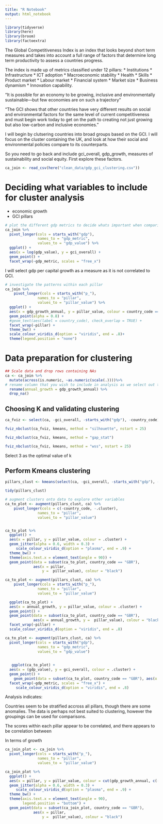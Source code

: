 ```yaml
---
title: "R Notebook"
output: html_notebook
---
```


```r
library(tidyverse)
library(here)
library(broom)
library(factoextra)
```



The Global Competitiveness Index is an index that looks beyond short term measures and takes into account a full range of factors that determine long term productivity to assess a countries progress.

The index is made up of metrics classified under 12 pillars:
 * Institutions
 * Infrastructure
 * ICT adoption
 * Macroeconomic stability
 * Health
 * Skills
 * Product market
 * Labour market
 * Financial system
 * Market size
 * Business dynamism
 * Innovation capability.


"It is possible for an economy to be growing, inclusive and environmentally sustainable—but few economies are on such a trajectory"

"The GCI shows that other countries have very different results on social and environmental factors for the same level of current competitiveness and must begin work today to get on the path to creating not just growing but also low-carbon and inclusive economies."

I will begin by clutsering countries into broad groups based on the GCI. I will focus on the cluster containing the UK, and look at how their social and environmental policies compare to its counterparts. 

So you need to go back and include gci_overall, gdp_growth, measures of sustainability and social equity. First explore these factors. 

```r
ca_join <- read_csv(here("clean_data/gdp_gci_clustering.csv"))
```

# Deciding what variables to include for cluster analysis 
- economic growth
- GCI pillars


```r
# plot the different gdp metrics to decide whats important when comparing it to GCI
ca_join %>%
  pivot_longer(cols = starts_with("gdp"),
               names_to = "gdp_metric",
               values_to = "gdp_value") %>%
  ggplot() +
  aes(x = log(gdp_value), y = gci_overall) +
  geom_point() +
  facet_wrap(~gdp_metric, scales = "free_x")
```

I will select gdp per capital growth as a measure as it is not correlated to GCI. 

```r
# investigate the patterns within each pillar 
ca_join %>%
    pivot_longer(cols = starts_with("p_"),
               names_to = "pillar",
               values_to = "pillar_value") %>%
  ggplot() +
  aes(x = gdp_growth_annual, y = pillar_value, colour = country_code == "GBR") +
  geom_point(alpha = 0.8) +
  #geom_text(aes(label = country_code), check_overlap = TRUE) +
  facet_wrap(~pillar) +
  theme_bw() +
  scale_colour_viridis_d(option = "viridis", end = .8)+
  theme(legend.position = "none")
```

# Data preparation for clustering

```r
## Scale data and drop rows containing NAs
ca <- ca_join %>%
  mutate(across(is.numeric, ~as.numeric(scale(.))))%>%
# rename column that you wish to include in analysis as we select out the columns begining with gdp
  rename(annual_growth = gdp_growth_annual) %>%
  drop_na()
```


## Choosing K and validating clustering


```r
ca_fviz <- select(ca, -gci_overall, -starts_with("gdp"), -country_code)

fviz_nbclust(ca_fviz, kmeans, method = "silhouette", nstart = 25)

```

```r
fviz_nbclust(ca_fviz, kmeans, method = "gap_stat") 
```

```r
fviz_nbclust(ca_fviz, kmeans, method = "wss", nstart = 25)

```

Select 3 as the optimal value of k

## Perform Kmeans clustering
```r
pillars_clust <- kmeans(select(ca, -gci_overall, -starts_with("gdp"), -country_code), centers = 3)
```

```r
tidy(pillars_clust)
```

```r
# augment clusters onto data to explore other variables
ca_to_plot <- augment(pillars_clust, ca) %>%
    pivot_longer(cols = c(-country_code, -.cluster),
               names_to = "pillar",
               values_to = "pillar_value")


ca_to_plot %>%
  ggplot() +
  aes(x = pillar, y = pillar_value, colour = .cluster) +
  geom_jitter(alpha = 0.6, width = 0.3) +
     scale_colour_viridis_d(option = "plasma", end = .9) +
  theme_bw() +
  theme(axis.text.x = element_text(angle = 90)) +
  geom_point(data = subset(ca_to_plot, country_code == "GBR"), 
             aes(x = pillar, 
                 y =  pillar_value), colour = "black")


```


```r
ca_to_plot <- augment(pillars_clust, ca) %>%
    pivot_longer(cols = starts_with("p_"),
               names_to = "pillar",
               values_to = "pillar_value")

  ggplot(ca_to_plot) +
  aes(x = annual_growth, y = pillar_value, colour = .cluster) +
  geom_point() +
  geom_point(data = subset(ca_to_plot, country_code == "GBR"), 
             aes(x = annual_growth, y =  pillar_value), colour = "black") +
  facet_wrap(~pillar) +
  scale_colour_viridis_d(option = "viridis", end = .8)

```


```r
ca_to_plot <- augment(pillars_clust, ca) %>%
  pivot_longer(cols = starts_with("gdp"),
               names_to = "gdp_metric",
               values_to = "gdp_value")
 
  
   ggplot(ca_to_plot) +
  aes(x = (gdp_value), y = gci_overall, colour = .cluster) +
  geom_point() +
    geom_point(data = subset(ca_to_plot, country_code == "GBR"), aes(x = (gdp_value), y =  gci_overall), colour = "black") +
  facet_wrap(~gdp_metric, scales = "free_x") +
     scale_colour_viridis_d(option = "viridis", end = .8)
```

Analysis indicates:

Countries seem to be stratified accross all pillars, though there are some anomalies. The data is perhaps not best suited to clustering, however the groupings can be used for comparisons.

The scores within each pillar appear to be correlated, and there appears to be correlation between 

In terms of growth 



```r
ca_join_plot <- ca_join %>%
  pivot_longer(cols = starts_with("p_"),
               names_to = "pillar",
               values_to = "pillar_value")  

ca_join_plot %>%
  ggplot() +
  aes(x = pillar, y = pillar_value, colour = cut(gdp_growth_annual, c(-Inf, 0, 3, 5, Inf))) +
  geom_jitter(alpha = 0.6, width = 0.3) +
     scale_colour_viridis_d(option = "plasma", end = .9) +
  theme_bw() +
  theme(axis.text.x = element_text(angle = 90),
        legend.position = "bottom") +
  geom_point(data = subset(ca_join_plot, country_code == "GBR"), 
             aes(x = pillar, 
                 y =  pillar_value), colour = "black")



```


